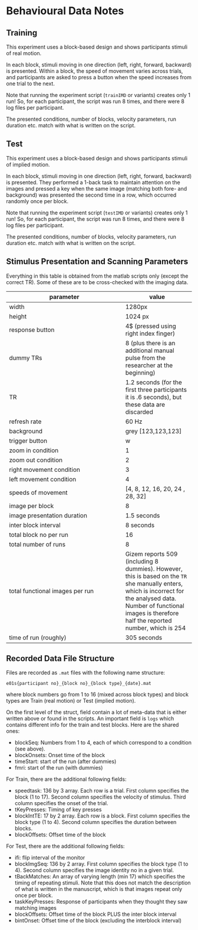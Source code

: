 # Behavioural Data Notes

## Training

This experiment uses a block-based design and shows participants stimuli of real motion.

In each block, stimuli moving in one direction (left, right, forward, backward) is presented. Within a block, the speed of movement varies across trials, and participants are asked to press a button when the speed increases from one trial to the next.

Note that running the experiment script (`trainIMD` or variants) creates only 1 run! So, for each participant, the script was run 8 times, and there were 8 log files per participant.

The presented conditions, number of blocks, velocity parameters, run duration etc. match with what is written on the script.

## Test

This experiment uses a block-based design and shows participants stimuli of implied motion.

In each block, stimuli moving in one direction (left, right, forward, backward) is presented. They performed a 1-back task to maintain
attention on the images and pressed a key when the same image (matching both fore- and background) was presented the second time in a row, which occurred randomly once per block.

Note that running the experiment script (`testIMD` or variants) creates only 1 run! So, for each participant, the script was run 8 times, and there were 8 log files per participant.

The presented conditions, number of blocks, velocity parameters, run duration etc. match with what is written on the script.

## Stimulus Presentation and Scanning Parameters

Everything in this table is obtained from the matlab scripts only (except the correct TR). Some of these are to be cross-checked with the imaging data.

| parameter | value |
| ----------| ------|
| width| 1280px|
| height| 1024 px|
| response button | 4$ (pressed using right index finger) |
| dummy TRs | 8 (plus there is an additional manual pulse from the researcher at the beginning)|
| TR | 1.2 seconds (for the first three participants it is .6 seconds), but these data are discarded|
| refresh rate | 60 Hz |
| background | grey [123,123,123] |
| trigger button | w |
| zoom in condition | 1 |
| zoom out condition | 2 |
| right movement condition | 3 |
| left movement condition | 4 |
| speeds of movement | [4, 8, 12, 16, 20, 24 , 28, 32] |
| image per block | 8 |
| image presentation duration | 1.5 seconds |
| inter block interval | 8 seconds |
| total block no per run | 16 |
| total number of runs | 8 |
| total functional images per run | Gizem reports 509 (including 8 dummies). However, this is based on the `TR` she manually enters, which is incorrect for the analysed data. Number of functional images is therefore half the reported number, which is 254 |
| time of run (roughly) | 305 seconds

## Recorded Data File Structure

Files are recorded as `.mat` files with the following name structure:

`e01s{participant no}_{block no}_{block type}_{date}.mat`

where block numbers go from 1 to 16 (mixed across block types) and block types are Train (real motion) or Test (implied motion).

On the first level of the struct, field contain a lot of meta-data that is either written above or found in the scripts. An important field is `logs` which contains different info for the train and test blocks. Here are the shared ones:

- blockSeq: Numbers from 1 to 4, each of which correspond to a condition (see above).
- blockOnsets: Onset time of the block
- timeStart: start of the run (after dummies)
- fmri: start of the run (with dummies)

For Train, there are the additional following fields:

- speedtask: 136 by 3 array. Each row is a trial. First column specifies the block (1 to 17). Second column specifies the velocity of stimulus. Third column specifies the onset of the trial.
- tKeyPresses: Timing of key presses
- blockIntTE: 17 by 2 array. Each row is a block. First column specifies the block type (1 to 4). Second column specifies the duration between blocks.
- blockOffsets: Offset time of the block

For Test, there are the additional following fields:

- ifi: flip interval of the monitor
- blockImgSeq: 136 by 2 array. First column specifies the block type (1 to 4). Second column specifies the image identity no in a given trial.
- tBackMatches: An array of varying length (min 17) which specifies the timing of repeating stimuli. Note that this does not match the description of what is written in the manuscript, which is that images repeat only once per block.
- taskKeyPresses: Response of participants when they thought they saw matching images
- blockOffsets: Offset time of the block PLUS the inter block interval
- bintOnset: Offset time of the block (excluding the interblock interval)


